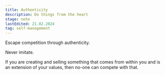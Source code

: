 ```yaml
---
title: Authenticity
description: Do things from the heart
stage: note
lastEdited: 21.02.2024
tag: self-management
---
```



Escape competition through authenticity.

Never imitate.

If you are creating and selling something that comes from within you and is an extension of your values, then no-one can compete with that.
